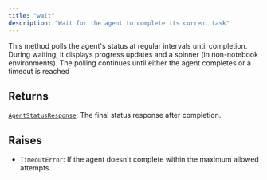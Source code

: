 ```yaml
---
title: "wait"
description: "Wait for the agent to complete its current task"
---
```



This method polls the agent's status at regular intervals until completion.
During waiting, it displays progress updates and a spinner (in non-notebook environments).
The polling continues until either the agent completes or a timeout is reached


## Returns

[`AgentStatusResponse`](../misc/agentstatusresponse): The final status response after completion.

## Raises

- `TimeoutError`: If the agent doesn't complete within the maximum allowed attempts.
